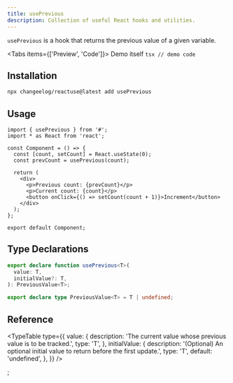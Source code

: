 ```yaml
---
title: usePrevious
description: Collection of useful React hooks and utilities.
---
```


`usePrevious` is a hook that returns the previous value of a given variable.

<Tabs items={['Preview', 'Code']}>
  <Tab value="Preview">Demo itself</Tab>
  <Tab value="Code">```tsx // demo code ```</Tab>
</Tabs>

## Installation

```bash
npx changeelog/reactuse@latest add usePrevious
```

## Usage

```tsx
import { usePrevious } from '#';
import * as React from 'react';

const Component = () => {
  const [count, setCount] = React.useState(0);
  const prevCount = usePrevious(count);

  return (
    <div>
      <p>Previous count: {prevCount}</p>
      <p>Current count: {count}</p>
      <button onClick={() => setCount(count + 1)}>Increment</button>
    </div>
  );
};

export default Component;
```

## Type Declarations

```ts
export declare function usePrevious<T>(
  value: T,
  initialValue?: T,
): PreviousValue<T>;

export declare type PreviousValue<T> = T | undefined;
```

## Reference

<TypeTable
  type={{
    value: {
      description: 'The current value whose previous value is to be tracked.',
      type: 'T',
    },
    initialValue: {
      description:
        '(Optional) An optional initial value to return before the first update.',
      type: 'T',
      default: 'undefined',
    },
  }}
/>


;
